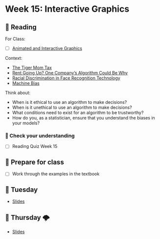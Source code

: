 # Week 15: Interactive Graphics

## 📖 Reading

For Class:

- [ ] [Animated and Interactive Graphics](https://srvanderplas.github.io/stat-computing-r-python/part-advanced-topics/07-intro-interactive-graphics.html)

Context: 

- [The Tiger Mom Tax](https://www.propublica.org/article/asians-nearly-twice-as-likely-to-get-higher-price-from-princeton-review)
- [Rent Going Up? One Company's Algorithm Could Be Why](https://www.propublica.org/article/yieldstar-rent-increase-realpage-rent)
- [Racial Discrimination in Face Recognition Technology](https://sitn.hms.harvard.edu/flash/2020/racial-discrimination-in-face-recognition-technology/)
- [Machine Bias](https://www.propublica.org/article/machine-bias-risk-assessments-in-criminal-sentencing)

Think about: 

- When is it ethical to use an algorithm to make decisions?
- When is it unethical to use an algorithm to make decisions?
- What conditions need to exist for an algorithm to be trustworthy?
- How do you, as a statistician, ensure that you understand the biases in your models?


### 🎯 Check your understanding

- [ ] Reading Quiz Week 15

## 🥣 Prepare for class

- [ ] Work through the examples in the textbook

## 🌮 Tuesday

- [Slides](../slides/13-interactive-graphics.qmd)

## 🔨️ Thursday 🌩

- [Slides](../slides/13-interactive-graphics.qmd)

